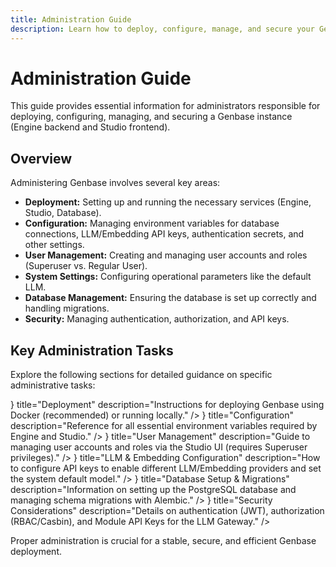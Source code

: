 ```yaml
---
title: Administration Guide
description: Learn how to deploy, configure, manage, and secure your Genbase instance.
---
```



# Administration Guide <SettingsIcon className="inline-block h-6 w-6 align-text-bottom" />

This guide provides essential information for administrators responsible for deploying, configuring, managing, and securing a Genbase instance (Engine backend and Studio frontend).

## Overview

Administering Genbase involves several key areas:

*   **Deployment:** Setting up and running the necessary services (Engine, Studio, Database).
*   **Configuration:** Managing environment variables for database connections, LLM/Embedding API keys, authentication secrets, and other settings.
*   **User Management:** Creating and managing user accounts and roles (Superuser vs. Regular User).
*   **System Settings:** Configuring operational parameters like the default LLM.
*   **Database Management:** Ensuring the database is set up correctly and handling migrations.
*   **Security:** Managing authentication, authorization, and API keys.

## Key Administration Tasks

Explore the following sections for detailed guidance on specific administrative tasks:

<Cards>
  <Card
    href="/docs/administration/deployment"
    icon={<ServerIcon />}
    title="Deployment"
    description="Instructions for deploying Genbase using Docker (recommended) or running locally."
  />
  <Card
    href="/docs/administration/configuration"
    icon={<KeyIcon />}
    title="Configuration"
    description="Reference for all essential environment variables required by Engine and Studio."
  />
  <Card
    href="/docs/administration/user-management"
    icon={<UsersIcon />}
    title="User Management"
    description="Guide to managing user accounts and roles via the Studio UI (requires Superuser privileges)."
  />
  <Card
    href="/docs/administration/llm-embedding"
    icon={<BotIcon />}
    title="LLM & Embedding Configuration"
    description="How to configure API keys to enable different LLM/Embedding providers and set the system default model."
  />
  <Card
    href="/docs/administration/database"
    icon={<DatabaseIcon />}
    title="Database Setup & Migrations"
    description="Information on setting up the PostgreSQL database and managing schema migrations with Alembic."
  />
  <Card
    href="/docs/administration/security"
    icon={<ShieldCheckIcon />}
    title="Security Considerations"
    description="Details on authentication (JWT), authorization (RBAC/Casbin), and Module API Keys for the LLM Gateway."
  />
</Cards>

Proper administration is crucial for a stable, secure, and efficient Genbase deployment.
